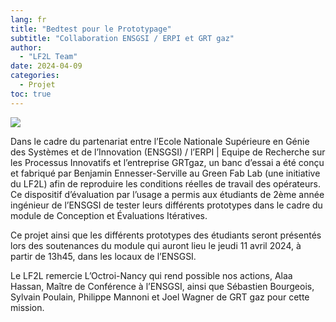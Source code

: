 ```yaml
---
lang: fr
title: "Bedtest pour le Prototypage"
subtitle: "Collaboration ENSGSI / ERPI et GRT gaz"
author: 
  - "LF2L Team"
date: 2024-04-09
categories:
  - Projet
toc: true  
---
```


![](img-1.png){.preview-image}

Dans le cadre du partenariat entre l’Ecole Nationale Supérieure en Génie des Systèmes et de l'Innovation (ENSGSI) / l’ERPI | Equipe de Recherche sur les Processus Innovatifs et l’entreprise GRTgaz, un banc d’essai a été conçu et fabriqué par Benjamin Ennesser-Serville au Green Fab Lab (une initiative du LF2L) afin de reproduire les conditions réelles de travail des opérateurs. Ce dispositif d’évaluation par l’usage a permis aux étudiants de 2ème année ingénieur de l’ENSGSI de tester leurs différents prototypes dans le cadre du module de Conception et Évaluations Itératives.

Ce projet ainsi que les différents prototypes des étudiants seront présentés lors des soutenances du module qui auront lieu le jeudi 11 avril 2024, à partir de 13h45, dans les locaux de l’ENSGSI.

Le LF2L remercie L'Octroi-Nancy qui rend possible nos actions, Alaa Hassan, Maître de Conférence à l’ENSGSI, ainsi que Sébastien Bourgeois, Sylvain Poulain, Philippe Mannoni et Joel Wagner de GRT gaz pour cette mission.
